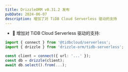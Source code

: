 ```yaml
---
title: DrizzleORM v0.31.2 发布
pubDate: 2024-06-07
description: 增加了对 TiDB Cloud Serverless 驱动的支持
---
```


- 🎉 增加对 TiDB Cloud Serverless 驱动的支持:

```ts
import { connect } from '@tidbcloud/serverless';
import { drizzle } from 'drizzle-orm/tidb-serverless';

const client = connect({ url: '...' });
const db = drizzle(client);
await db.select().from(...);
```
